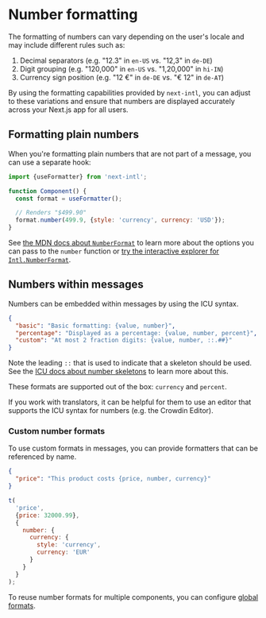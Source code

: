 
# Number formatting

The formatting of numbers can vary depending on the user's locale and may include different rules such as:

1. Decimal separators (e.g. "12.3" in `en-US` vs. "12,3" in `de-DE`)
2. Digit grouping (e.g. "120,000" in `en-US` vs. "1,20,000" in `hi-IN`)
3. Currency sign position (e.g. "12 €" in `de-DE` vs. "€ 12" in `de-AT`)

By using the formatting capabilities provided by `next-intl`, you can adjust to these variations and ensure that numbers are displayed accurately across your Next.js app for all users.

## Formatting plain numbers

When you're formatting plain numbers that are not part of a message, you can use a separate hook:

```js
import {useFormatter} from 'next-intl';

function Component() {
  const format = useFormatter();

  // Renders "$499.90"
  format.number(499.9, {style: 'currency', currency: 'USD'});
}
```

See [the MDN docs about `NumberFormat`](https://developer.mozilla.org/en-US/docs/Web/JavaScript/Reference/Global_Objects/Intl/NumberFormat#Using_options) to learn more about the options you can pass to the `number` function or [try the interactive explorer for `Intl.NumberFormat`](https://www.intl-explorer.com/NumberFormat).

## Numbers within messages

Numbers can be embedded within messages by using the ICU syntax.

```json filename="en.json"
{
  "basic": "Basic formatting: {value, number}",
  "percentage": "Displayed as a percentage: {value, number, percent}",
  "custom": "At most 2 fraction digits: {value, number, ::.##}"
}
```

Note the leading `::` that is used to indicate that a skeleton should be used. See the [ICU docs about number skeletons](https://unicode-org.github.io/icu/userguide/format_parse/numbers/skeletons.html) to learn more about this.

These formats are supported out of the box: `currency` and `percent`.

<Callout>

If you work with translators, it can be helpful for them to use an editor that supports the ICU syntax for numbers (e.g. the <PartnerContentLink name="numbers-messages" href="https://support.crowdin.com/icu-message-syntax/#number">Crowdin Editor</PartnerContentLink>).

</Callout>

### Custom number formats

To use custom formats in messages, you can provide formatters that can be referenced by name.

```json filename="en.json"
{
  "price": "This product costs {price, number, currency}"
}
```

```js
t(
  'price',
  {price: 32000.99},
  {
    number: {
      currency: {
        style: 'currency',
        currency: 'EUR'
      }
    }
  }
);
```

<Callout>

To reuse number formats for multiple components, you can configure [global formats](/docs/configuration#formats).

</Callout>

